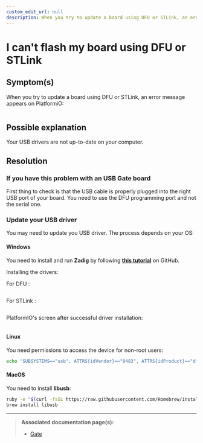 ```yaml
---
custom_edit_url: null
description: When you try to update a board using DFU or STLink, an error message appears on PlatformiO.
---
```



# I can't flash my board using DFU or STLink

## Symptom(s)

When you try to update a board using DFU or STLink, an error message appears on PlatformiO:

<div align="center">
  <Image sources={{ light: '/assets/images/faq/pio-dfu-error-screen.png' }} />
</div>

<div align="center">
  <Image sources={{ light: '/assets/images/faq/pio-dfu-error-screen-zoomed.png' }} />
</div>

## Possible explanation

Your USB drivers are not up-to-date on your computer.

## Resolution

### If you have this problem with an USB Gate board

First thing to check is that the USB cable is properly plugged into the right USB port of your board. You need to use the DFU programming port and not the serial one.

### Update your USB driver

You may need to update you USB driver. The process depends on your OS:

#### Windows

You need to install and run **Zadig** by following <a href="https://github.com/profezzorn/ProffieOS/wiki/zadig" target="blank_">**this tutorial**</a> on GitHub.

Installing the drivers:

For DFU :

<div align="center">
  <Image sources={{ light: '/assets/images/faq/zadig-installing-drivers.png' }} />
</div>

For STLink :

<div align="center">
  <Image sources={{ light: '/assets/images/faq/zadig-installing-drivers_stlink.png' }} />
</div>

PlatformIO's screen after successful driver installation:

<div align="center">
  <Image sources={{ light: '/assets/images/faq/pio-dfu-success-screen.png' }} />
</div>

<div align="center">
  <Image sources={{ light: '/assets/images/faq/pio-dfu-success-screen-zoomed.png' }} />
</div>

#### Linux

You need permissions to access the device for non-root users:

```bash
echo 'SUBSYSTEMS=="usb", ATTRS{idVendor}=="0483", ATTRS{idProduct}=="df11", GROUP="plugdev", MODE="0666"' > /etc/udev/rules.d/60-luos.rules
```

#### MacOS

You need to install **libusb**:

```bash
ruby -e "$(curl -fsSL https://raw.githubusercontent.com/Homebrew/install/master/install)" < /dev/null 2> /dev/null
brew install libusb
```

---

> **Associated documentation page(s):**
>
> - [Gate](tools/gate)
